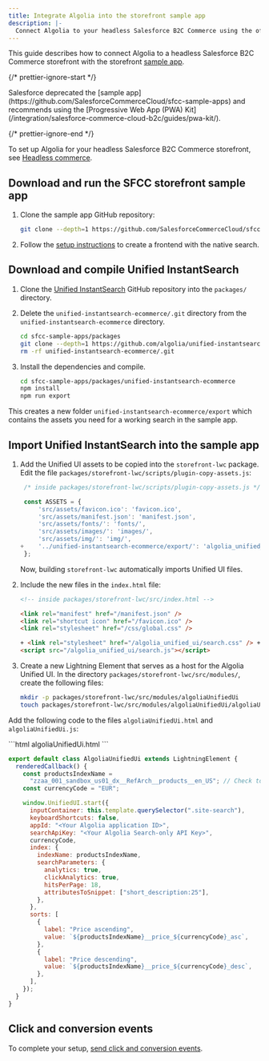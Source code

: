```yaml
---
title: Integrate Algolia into the storefront sample app
description: |-
  Connect Algolia to your headless Salesforce B2C Commerce using the official sample app.
---
```


This guide describes how to connect Algolia to a headless Salesforce B2C Commerce storefront with the storefront [sample app](https://github.com/SalesforceCommerceCloud/sfcc-sample-apps).

{/* prettier-ignore-start */}

<Warning>
  Salesforce deprecated the [sample app](https://github.com/SalesforceCommerceCloud/sfcc-sample-apps)
  and recommends using the [Progressive Web App (PWA) Kit](/integration/salesforce-commerce-cloud-b2c/guides/pwa-kit/).
</Warning>

{/* prettier-ignore-end */}

To set up Algolia for your headless Salesforce B2C Commerce storefront,
see [Headless commerce](/integration/salesforce-commerce-cloud-b2c/guides/headless/).

## Download and run the SFCC storefront sample app

1. Clone the sample app GitHub repository:

   ```sh sh
   git clone --depth=1 https://github.com/SalesforceCommerceCloud/sfcc-sample-apps
   ```

1. Follow the [setup instructions](https://github.com/SalesforceCommerceCloud/sfcc-sample-apps/blob/master/README.md#setup) to create a frontend with the native search.

## Download and compile Unified InstantSearch

1. Clone the [Unified InstantSearch](https://github.com/algolia/unified-instantsearch-ecommerce) GitHub repository into the `packages/` directory.

1. Delete the `unified-instantsearch-ecommerce/.git` directory from the `unified-instantsearch-ecommerce` directory.

   ```sh sh
   cd sfcc-sample-apps/packages
   git clone --depth=1 https://github.com/algolia/unified-instantsearch-ecommerce
   rm -rf unified-instantsearch-ecommerce/.git
   ```

1. Install the dependencies and compile.

   ```sh sh
   cd sfcc-sample-apps/packages/unified-instantsearch-ecommerce
   npm install
   npm run export
   ```

This creates a new folder `unified-instantsearch-ecommerce/export` which contains the assets you need for a working search in the sample app.

## Import Unified InstantSearch into the sample app

1. Add the Unified UI assets to be copied into the `storefront-lwc` package.
   Edit the file `packages/storefront-lwc/scripts/plugin-copy-assets.js`:

   ```js js
    /* inside packages/storefront-lwc/scripts/plugin-copy-assets.js */

    const ASSETS = {
        'src/assets/favicon.ico': 'favicon.ico',
        'src/assets/manifest.json': 'manifest.json',
        'src/assets/fonts/': 'fonts/',
        'src/assets/images/': 'images/',
        'src/assets/img/': 'img/',
   +    '../unified-instantsearch-ecommerce/export/': 'algolia_unified_ui/',
    };
   ```

   Now, building `storefront-lwc` automatically imports Unified UI files.

1. Include the new files in the `index.html` file:

   ```html html
   <!-- inside packages/storefront-lwc/src/index.html -->

   <link rel="manifest" href="/manifest.json" />
   <link rel="shortcut icon" href="/favicon.ico" />
   <link rel="stylesheet" href="/css/global.css" />

   + <link rel="stylesheet" href="/algolia_unified_ui/search.css" /> +
   <script src="/algolia_unified_ui/search.js"></script>
   ```

1. Create a new Lightning Element that serves as a host for the Algolia Unified UI.
   In the directory `packages/storefront-lwc/src/modules/`, create the following files:

   ```sh sh
   mkdir -p packages/storefront-lwc/src/modules/algoliaUnifiedUi
   touch packages/storefront-lwc/src/modules/algoliaUnifiedUi/algoliaUnifiedUi.{html,js,scss}
   ```

Add the following code to the files `algoliaUnifiedUi.html` and `algoliaUnifiedUi.js`:

<CodeGroup>
  ```html algoliaUnifiedUi.html
  <template>
    <div class="site-search"></div>
  </template>
  ```

  ```js algoliaUnifiedUi.js
  export default class AlgoliaUnifiedUi extends LightningElement {
    renderedCallback() {
      const productsIndexName =
        "zzaa_001_sandbox_us01_dx__RefArch__products__en_US"; // Check to ensure this matches your products index's name
      const currencyCode = "EUR";

      window.UnifiedUI.start({
        inputContainer: this.template.querySelector(".site-search"),
        keyboardShortcuts: false,
        appId: "<Your Algolia application ID>",
        searchApiKey: "<Your Algolia Search-only API Key>",
        currencyCode,
        index: {
          indexName: productsIndexName,
          searchParameters: {
            analytics: true,
            clickAnalytics: true,
            hitsPerPage: 18,
            attributesToSnippet: ["short_description:25"],
          },
        },
        sorts: [
          {
            label: "Price ascending",
            value: `${productsIndexName}__price_${currencyCode}_asc`,
          },
          {
            label: "Price descending",
            value: `${productsIndexName}__price_${currencyCode}_desc`,
          },
        ],
      });
    }
  }
  ```
</CodeGroup>

## Click and conversion events

To complete your setup, [send click and conversion events](/guides/building-search-ui/events/react/).

